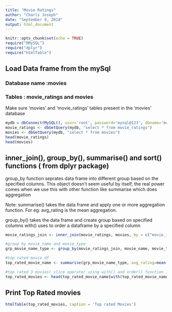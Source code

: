 ```yaml
---
title: "Movie Ratings"
author: "Charls Joseph"
date: "September 9, 2018"
output: html_document
---
```


```r
knitr::opts_chunk$set(echo = TRUE)
require("RMySQL")
require("dplyr")
require("htmlTable")
```

## Load Data frame from the mySql

### Database name :movies

### Tables : movie_ratings and movies

Make sure 'movies' and 'movie_ratings' tables present in the 'movies' database

```r

mydb = dbConnect(MySQL(), user='root', password='mysql@123', dbname='movies', host='localhost')
movie_ratings <- dbGetQuery(mydb, "select * from movie_ratings")
movies <- dbGetQuery(mydb, "select * from movies")
head(movie_ratings)
head(movies)

```

## inner_join(), group_by(), summarise() and sort() functions ( from dplyr package)

group_by function seprates data frame into different group based on the specified columns.
This object doesn't seem useful by itself, the real power comes when we use this with other function like summarise which does aggregation

Note: summarise() takes the data frame and apply one or more aggregation function. For eg:
avg_rating is the mean aggregation.

group_by() takes the data frame and create group based on specified columns
with() uses to order a dataframe by a specified column

```r

movie_ratings_join <- inner_join(movie_ratings, movies, by = c("movie_id" = "movie_id"))

#group by movie_name and movie_type
grp_movie_name_type <- group_by(movie_ratings_join, movie_name, movie_type)

#top rated movie df
top_rated_movie_name <- summarise(grp_movie_name_type, avg_rating=mean(rating, na.rm=TRUE))

#top rated 3 movies( slice operator using with() and order() function )
top_rated_movies <- head(top_rated_movie_name[with(top_rated_movie_name, order(-avg_rating)),],3)
```

## Print Top Rated movies

```r
htmlTable(top_rated_movies, caption = 'Top rated Movies')


```


